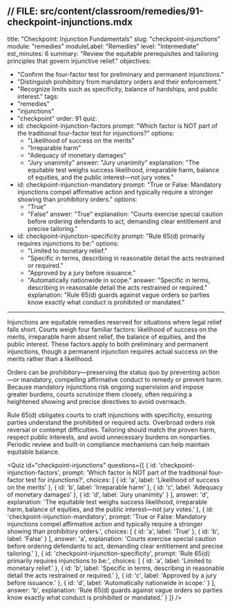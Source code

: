 // FILE: src/content/classroom/remedies/91-checkpoint-injunctions.mdx
---
title: "Checkpoint: Injunction Fundamentals"
slug: "checkpoint-injunctions"
module: "remedies"
moduleLabel: "Remedies"
level: "Intermediate"
est_minutes: 6
summary: "Review the equitable prerequisites and tailoring principles that govern injunctive relief."
objectives:
  - "Confirm the four-factor test for preliminary and permanent injunctions."
  - "Distinguish prohibitory from mandatory orders and their enforcement."
  - "Recognize limits such as specificity, balance of hardships, and public interest."
tags:
  - "remedies"
  - "injunctions"
  - "checkpoint"
order: 91
quiz:
  - id: checkpoint-injunction-factors
    prompt: "Which factor is NOT part of the traditional four-factor test for injunctions?"
    options:
      - "Likelihood of success on the merits"
      - "Irreparable harm"
      - "Adequacy of monetary damages"
      - "Jury unanimity"
    answer: "Jury unanimity"
    explanation: "The equitable test weighs success likelihood, irreparable harm, balance of equities, and the public interest—not jury votes."
  - id: checkpoint-injunction-mandatory
    prompt: "True or False: Mandatory injunctions compel affirmative action and typically require a stronger showing than prohibitory orders."
    options:
      - "True"
      - "False"
    answer: "True"
    explanation: "Courts exercise special caution before ordering defendants to act, demanding clear entitlement and precise tailoring."
  - id: checkpoint-injunction-specificity
    prompt: "Rule 65(d) primarily requires injunctions to be:"
    options:
      - "Limited to monetary relief."
      - "Specific in terms, describing in reasonable detail the acts restrained or required."
      - "Approved by a jury before issuance."
      - "Automatically nationwide in scope."
    answer: "Specific in terms, describing in reasonable detail the acts restrained or required."
    explanation: "Rule 65(d) guards against vague orders so parties know exactly what conduct is prohibited or mandated."
---

Injunctions are equitable remedies reserved for situations where legal relief falls short. Courts weigh four familiar factors: likelihood of success on the merits, irreparable harm absent relief, the balance of equities, and the public interest. These factors apply to both preliminary and permanent injunctions, though a permanent injunction requires actual success on the merits rather than a likelihood.

Orders can be prohibitory—preserving the status quo by preventing action—or mandatory, compelling affirmative conduct to remedy or prevent harm. Because mandatory injunctions risk ongoing supervision and impose greater burdens, courts scrutinize them closely, often requiring a heightened showing and precise directives to avoid overreach.

Rule 65(d) obligates courts to craft injunctions with specificity, ensuring parties understand the prohibited or required acts. Overbroad orders risk reversal or contempt difficulties. Tailoring should match the proven harm, respect public interests, and avoid unnecessary burdens on nonparties. Periodic review and built-in compliance mechanisms can help maintain equitable balance.

<Quiz id="checkpoint-injunctions" questions={[
  {
    id: 'checkpoint-injunction-factors',
    prompt: 'Which factor is NOT part of the traditional four-factor test for injunctions?',
    choices: [
      { id: 'a', label: 'Likelihood of success on the merits' },
      { id: 'b', label: 'Irreparable harm' },
      { id: 'c', label: 'Adequacy of monetary damages' },
      { id: 'd', label: 'Jury unanimity' }
    ],
    answer: 'd',
    explanation:
      'The equitable test weighs success likelihood, irreparable harm, balance of equities, and the public interest—not jury votes.'
  },
  {
    id: 'checkpoint-injunction-mandatory',
    prompt: 'True or False: Mandatory injunctions compel affirmative action and typically require a stronger showing than prohibitory orders.',
    choices: [
      { id: 'a', label: 'True' },
      { id: 'b', label: 'False' }
    ],
    answer: 'a',
    explanation:
      'Courts exercise special caution before ordering defendants to act, demanding clear entitlement and precise tailoring.'
  },
  {
    id: 'checkpoint-injunction-specificity',
    prompt: 'Rule 65(d) primarily requires injunctions to be:',
    choices: [
      { id: 'a', label: 'Limited to monetary relief.' },
      { id: 'b', label: 'Specific in terms, describing in reasonable detail the acts restrained or required.' },
      { id: 'c', label: 'Approved by a jury before issuance.' },
      { id: 'd', label: 'Automatically nationwide in scope.' }
    ],
    answer: 'b',
    explanation:
      'Rule 65(d) guards against vague orders so parties know exactly what conduct is prohibited or mandated.'
  }
]} />
